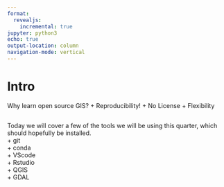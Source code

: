 ```yaml
---
format:
  revealjs:
    incremental: true 
jupyter: python3
echo: true
output-location: column
navigation-mode: vertical
---
```


#  Intro

Why learn open source GIS?
+ Reproducibility!
+ No License
+ Flexibility

##

Today we will cover a few of the tools we will be using this quarter, which should hopefully be installed.  
+ git  
+ conda  
+ VScode  
+ Rstudio  
+ QGIS  
+ GDAL  